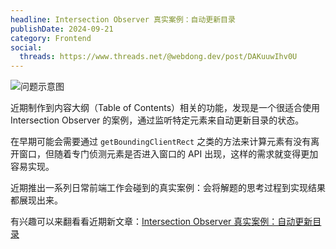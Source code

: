 ```yaml
---
headline: Intersection Observer 真实案例：自动更新目录
publishDate: 2024-09-21
category: Frontend
social:
  threads: https://www.threads.net/@webdong.dev/post/DAKuuwIhv0U
---
```


![问题示意图](problem-demo-1.webp '问题示意图')

近期制作到内容大纲（Table of Contents）相关的功能，发现是一个很适合使用 Intersection Observer 的案例，通过监听特定元素来自动更新目录的状态。

在早期可能会需要通过 `getBoundingClientRect` 之类的方法来计算元素有没有离开窗口，但随着专门侦测元素是否进入窗口的 API 出现，这样的需求就变得更加容易实现。

近期推出一系列日常前端工作会碰到的真实案例：会将解题的思考过程到实现结果都展现出来。

有兴趣可以来翻看看近期新文章：[Intersection Observer 真实案例：自动更新目录](https://www.webdong.dev/post/real-use-case-of-intersection-observer-toc/)
